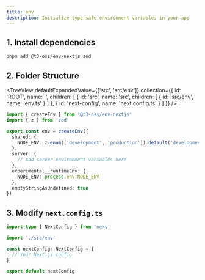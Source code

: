 ```yaml
---
title: env
description: Initialize type-safe environment variables in your app
---
```


## 1. Install dependencies

```bash
pnpm add @t3-oss/env-nextjs zod
```

## 2. Folder Structure

<TreeView
  defaultExpandedValue={['src', 'src/env']}
  collection={{
    id: 'ROOT',
    name: '',
    children: [
      {
        id: 'src',
        name: 'src',
        children: [
          {
            id: 'src/env',
            name: 'env.ts'
          }
        ]
      },
      {
        id: 'next-config',
        name: 'next.config.ts'
      }
    ]
  }}
/>

```ts title='src/env.ts'
import { createEnv } from '@t3-oss/env-nextjs'
import { z } from 'zod'

export const env = createEnv({
  shared: {
    NODE_ENV: z.enum(['development', 'production']).default('development')
  },
  server: {
    // Add server environment variables here
  },
  experimental__runtimeEnv: {
    NODE_ENV: process.env.NODE_ENV
  },
  emptyStringAsUndefined: true
})
```

## 3. Modify `next.config.ts`

```ts title='next.config.ts'
import type { NextConfig } from 'next'

import './src/env'

const nextConfig: NextConfig = {
  // Your Next.js config
}

export default nextConfig
```

